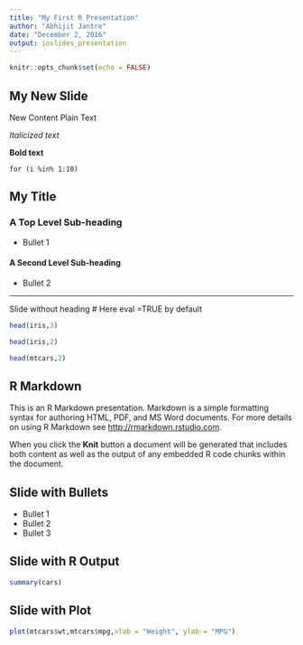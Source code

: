 ---
title: "My First R Presentation"
author: "Abhijit Jantre"
date: "December 2, 2016"
output: ioslides_presentation
---

```{r setup, include=FALSE}
knitr::opts_chunk$set(echo = FALSE)
```

## My New Slide
New Content
Plain Text

*Italicized text*

**Bold text**

`for (i %in% 1:10)`

## My Title

### A Top Level Sub-heading
- Bullet 1

#### A Second Level Sub-heading
- Bullet 2

*** 
Slide without heading
# Here eval =TRUE by default
```{r}             
head(iris,3)
```

```{r, comment="", eval=FALSE}
head(iris,2)

```

```{r, comment=""}
head(mtcars,2)
```

## R Markdown

This is an R Markdown presentation. Markdown is a simple formatting syntax for authoring HTML, PDF, and MS Word documents. For more details on using R Markdown see <http://rmarkdown.rstudio.com>.

When you click the **Knit** button a document will be generated that includes both content as well as the output of any embedded R code chunks within the document.

## Slide with Bullets

- Bullet 1
- Bullet 2
- Bullet 3

## Slide with R Output

```{r cars, echo = TRUE}
summary(cars)
```

## Slide with Plot

```{r, echo=TRUE,fig.align='center',fig.cap='My Analysis'}
plot(mtcars$wt,mtcars$mpg,xlab = "Weight", ylab = "MPG")
```

